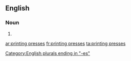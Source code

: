 ==English==

===Noun===
{{head|en|head=[[printing]] [[press]]es}}

# {{plural of|printing press}}

[[Category:English plurals ending in "-es"]]

[[ar:printing presses]]
[[fr:printing presses]]
[[ta:printing presses]]